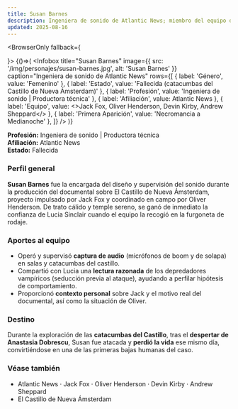 ```yaml
---
title: Susan Barnes
description: Ingeniera de sonido de Atlantic News; miembro del equipo del documental del Castillo de Nueva Ámsterdam
updated: 2025-08-16
---
```



<BrowserOnly fallback={<div />}>
{()=>(
  <Infobox
    title="Susan Barnes"
    image={{ src: '/img/personajes/susan-barnes.jpg', alt: 'Susan Barnes' }}
    caption="Ingeniera de sonido de Atlantic News"
    rows={[
      { label: 'Género', value: 'Femenino' },
      { label: 'Estado', value: 'Fallecida (catacumbas del Castillo de Nueva Ámsterdam)' },
      { label: 'Profesión', value: 'Ingeniera de sonido | Productora técnica' },
      { label: 'Afiliación', value: <Link to="/CrSaSo/otros/Atlantic%20News">Atlantic News</Link> },
      { label: 'Equipo', value: <><Link to="/CrSaSo/personajes/Jack%20Fox">Jack Fox</Link>, <Link to="/CrSaSo/personajes/Oliver%20Henderson">Oliver Henderson</Link>, <Link to="/CrSaSo/personajes/Devin%20Kirby">Devin Kirby</Link>, <Link to="/CrSaSo/personajes/Andrew%20Sheppard">Andrew Sheppard</Link></> },
      { label: 'Primera Aparición', value: 'Necromancia a Medianoche' },
    ]}
  />
)}
</BrowserOnly>

**Profesión:** Ingeniera de sonido | Productora técnica  
**Afiliación:** <Link to="/CrSaSo/otros/Atlantic%20News">Atlantic News</Link>  
**Estado:** Fallecida

### Perfil general
**Susan Barnes** fue la encargada del diseño y supervisión del sonido durante la producción del documental sobre <Link to="/CrSaSo/lugares/El%20Castillo%20de%20Nueva%20%C3%81msterdam">El Castillo de Nueva Ámsterdam</Link>, proyecto impulsado por <Link to="/CrSaSo/personajes/Jack%20Fox">Jack Fox</Link> y coordinado en campo por <Link to="/CrSaSo/personajes/Oliver%20Henderson">Oliver Henderson</Link>. De trato cálido y temple sereno, se ganó de inmediato la confianza de <Link to="/CrSaSo/personajes/Lucia%20Sinclair">Lucia Sinclair</Link> cuando el equipo la recogió en la furgoneta de rodaje.

### Aportes al equipo
- Operó y supervisó **captura de audio** (micrófonos de boom y de solapa) en salas y catacumbas del castillo.  
- Compartió con Lucia una **lectura razonada** de los depredadores vampíricos (seducción previa al ataque), ayudando a perfilar hipótesis de comportamiento.  
- Proporcionó **contexto personal** sobre <Link to="/CrSaSo/personajes/Jack%20Fox">Jack</Link> y el motivo real del documental, así como la situación de <Link to="/CrSaSo/personajes/Oliver%20Henderson">Oliver</Link>.

### Destino
Durante la exploración de las **catacumbas del Castillo**, tras el **despertar de <Link to="/CrSaSo/personajes/Anastasia%20Dobrescu">Anastasia Dobrescu</Link>**, Susan fue atacada y **perdió la vida** ese mismo día, convirtiéndose en una de las primeras bajas humanas del caso.

### Véase también
- <Link to="/CrSaSo/otros/Atlantic%20News">Atlantic News</Link> · <Link to="/CrSaSo/personajes/Jack%20Fox">Jack Fox</Link> · <Link to="/CrSaSo/personajes/Oliver%20Henderson">Oliver Henderson</Link> · <Link to="/CrSaSo/personajes/Devin%20Kirby">Devin Kirby</Link> · <Link to="/CrSaSo/personajes/Andrew%20Sheppard">Andrew Sheppard</Link>  
- <Link to="/CrSaSo/lugares/El%20Castillo%20de%20Nueva%20%C3%81msterdam">El Castillo de Nueva Ámsterdam</Link>
